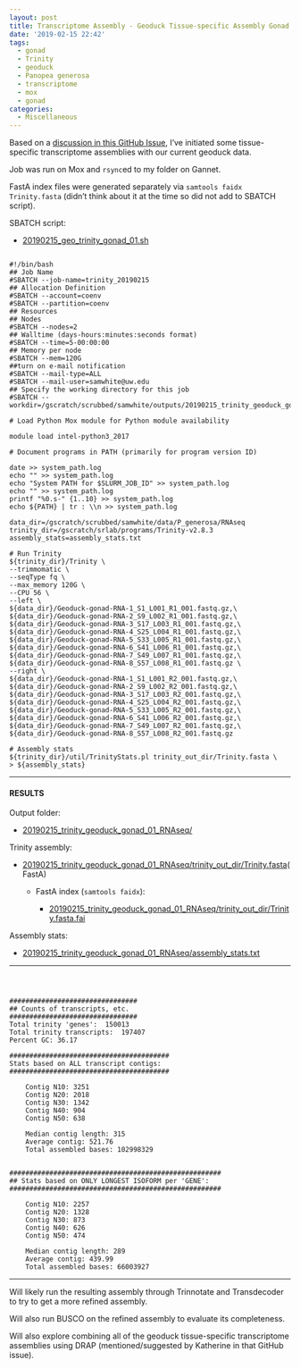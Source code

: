 ```yaml
---
layout: post
title: Transcriptome Assembly - Geoduck Tissue-specific Assembly Gonad
date: '2019-02-15 22:42'
tags:
  - gonad
  - Trinity
  - geoduck
  - Panopea generosa
  - transcriptome
  - mox
  - gonad
categories:
  - Miscellaneous
---
```

Based on a [discussion in this GitHub Issue](https://github.com/RobertsLab/resources/issues/576), I've initiated some tissue-specific transcriptome assemblies with our current geoduck data.

Job was run on Mox and ```rsync```ed to my folder on Gannet.

FastA index files were generated separately via ```samtools faidx Trinity.fasta``` (didn't think about it at the time so did not add to SBATCH script).


SBATCH script:

- [20190215_geo_trinity_gonad_01.sh](https://raw.githubusercontent.com/RobertsLab/sams-notebook/master/sbatch_scripts/20190215_geo_trinity_gonad_01.sh)

<pre><code>
#!/bin/bash
## Job Name
#SBATCH --job-name=trinity_20190215
## Allocation Definition
#SBATCH --account=coenv
#SBATCH --partition=coenv
## Resources
## Nodes
#SBATCH --nodes=2
## Walltime (days-hours:minutes:seconds format)
#SBATCH --time=5-00:00:00
## Memory per node
#SBATCH --mem=120G
##turn on e-mail notification
#SBATCH --mail-type=ALL
#SBATCH --mail-user=samwhite@uw.edu
## Specify the working directory for this job
#SBATCH --workdir=/gscratch/scrubbed/samwhite/outputs/20190215_trinity_geoduck_gonad_01_RNAseq

# Load Python Mox module for Python module availability

module load intel-python3_2017

# Document programs in PATH (primarily for program version ID)

date >> system_path.log
echo "" >> system_path.log
echo "System PATH for $SLURM_JOB_ID" >> system_path.log
echo "" >> system_path.log
printf "%0.s-" {1..10} >> system_path.log
echo ${PATH} | tr : \\n >> system_path.log

data_dir=/gscratch/scrubbed/samwhite/data/P_generosa/RNAseq
trinity_dir=/gscratch/srlab/programs/Trinity-v2.8.3
assembly_stats=assembly_stats.txt

# Run Trinity
${trinity_dir}/Trinity \
--trimmomatic \
--seqType fq \
--max_memory 120G \
--CPU 56 \
--left \
${data_dir}/Geoduck-gonad-RNA-1_S1_L001_R1_001.fastq.gz,\
${data_dir}/Geoduck-gonad-RNA-2_S9_L002_R1_001.fastq.gz,\
${data_dir}/Geoduck-gonad-RNA-3_S17_L003_R1_001.fastq.gz,\
${data_dir}/Geoduck-gonad-RNA-4_S25_L004_R1_001.fastq.gz,\
${data_dir}/Geoduck-gonad-RNA-5_S33_L005_R1_001.fastq.gz,\
${data_dir}/Geoduck-gonad-RNA-6_S41_L006_R1_001.fastq.gz,\
${data_dir}/Geoduck-gonad-RNA-7_S49_L007_R1_001.fastq.gz,\
${data_dir}/Geoduck-gonad-RNA-8_S57_L008_R1_001.fastq.gz \
--right \
${data_dir}/Geoduck-gonad-RNA-1_S1_L001_R2_001.fastq.gz,\
${data_dir}/Geoduck-gonad-RNA-2_S9_L002_R2_001.fastq.gz,\
${data_dir}/Geoduck-gonad-RNA-3_S17_L003_R2_001.fastq.gz,\
${data_dir}/Geoduck-gonad-RNA-4_S25_L004_R2_001.fastq.gz,\
${data_dir}/Geoduck-gonad-RNA-5_S33_L005_R2_001.fastq.gz,\
${data_dir}/Geoduck-gonad-RNA-6_S41_L006_R2_001.fastq.gz,\
${data_dir}/Geoduck-gonad-RNA-7_S49_L007_R2_001.fastq.gz,\
${data_dir}/Geoduck-gonad-RNA-8_S57_L008_R2_001.fastq.gz

# Assembly stats
${trinity_dir}/util/TrinityStats.pl trinity_out_dir/Trinity.fasta \
> ${assembly_stats}
</code></pre>


---

#### RESULTS

Output folder:

- [20190215_trinity_geoduck_gonad_01_RNAseq/](http://gannet.fish.washington.edu/Atumefaciens/20190215_trinity_geoduck_gonad_01_RNAseq/)

Trinity assembly:

- [20190215_trinity_geoduck_gonad_01_RNAseq/trinity_out_dir/Trinity.fasta](http://gannet.fish.washington.edu/Atumefaciens/20190215_trinity_geoduck_gonad_01_RNAseq/trinity_out_dir/Trinity.fasta)(FastA)

  - FastA index (```samtools faidx```):

    - [20190215_trinity_geoduck_gonad_01_RNAseq/trinity_out_dir/Trinity.fasta.fai](http://gannet.fish.washington.edu/Atumefaciens/20190215_trinity_geoduck_gonad_01_RNAseq/trinity_out_dir/Trinity.fasta.fai)

Assembly stats:

- [20190215_trinity_geoduck_gonad_01_RNAseq/assembly_stats.txt](http://gannet.fish.washington.edu/Atumefaciens/20190215_trinity_geoduck_gonad_01_RNAseq/assembly_stats.txt)

---

<pre><code>


################################
## Counts of transcripts, etc.
################################
Total trinity 'genes':	150013
Total trinity transcripts:	197407
Percent GC: 36.17

########################################
Stats based on ALL transcript contigs:
########################################

	Contig N10: 3251
	Contig N20: 2018
	Contig N30: 1342
	Contig N40: 904
	Contig N50: 638

	Median contig length: 315
	Average contig: 521.76
	Total assembled bases: 102998329


#####################################################
## Stats based on ONLY LONGEST ISOFORM per 'GENE':
#####################################################

	Contig N10: 2257
	Contig N20: 1328
	Contig N30: 873
	Contig N40: 626
	Contig N50: 474

	Median contig length: 289
	Average contig: 439.99
	Total assembled bases: 66003927
</code></pre>

---

Will likely run the resulting assembly through Trinnotate and Transdecoder to try to get a more refined assembly.

Will also run BUSCO on the refined assembly to evaluate its completeness.

Will also explore combining all of the geoduck tissue-specific transcriptome assemblies using DRAP (mentioned/suggested by Katherine in that GitHub issue).
